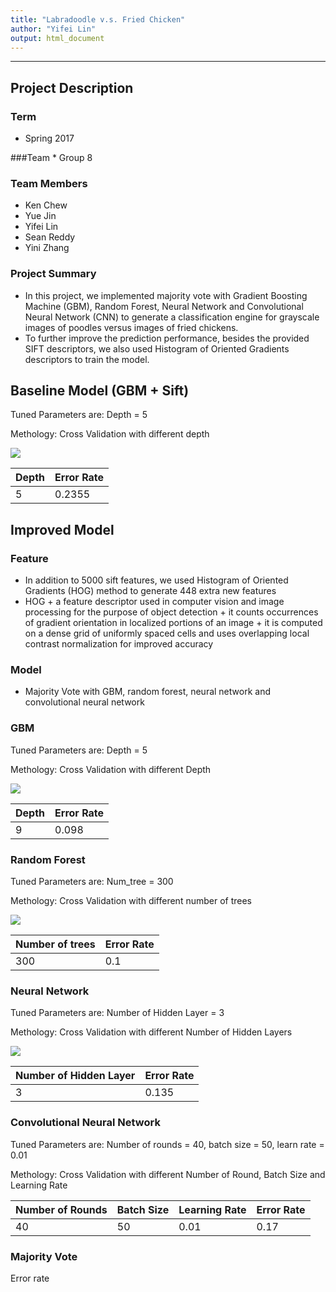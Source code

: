 ```yaml
---
title: "Labradoodle v.s. Fried Chicken"
author: "Yifei Lin"
output: html_document
---
```

---
## **Project Description**

### Term
* Spring 2017

###Team 
* Group 8

### Team Members   
* Ken Chew  
* Yue Jin  
* Yifei Lin  
* Sean Reddy  
* Yini Zhang  

### Project Summary
* In this project, we implemented majority vote with Gradient Boosting Machine (GBM), Random Forest, Neural Network and Convolutional Neural Network (CNN) to generate a classification engine for grayscale images of poodles versus images of fried chickens. 
* To further improve the prediction performance, besides the provided SIFT descriptors, we also used Histogram of Oriented Gradients descriptors to train the model.






## **Baseline Model (GBM + Sift)**
Tuned Parameters are: Depth = 5

Methology: Cross Validation with different depth

![](./figs/err_cv_gbm.jpeg)

Depth | Error Rate 
------------- | ------------- 
5 | 0.2355

## **Improved Model**
### Feature
* In addition to 5000 sift features, we used Histogram of Oriented Gradients (HOG) method to generate 448 extra new features   
* HOG + a feature descriptor used in computer vision and image processing for the purpose of object detection + it counts occurrences of gradient orientation in localized portions of an image + it is computed on a dense grid of uniformly spaced cells and uses overlapping local contrast normalization for improved accuracy

### Model 
* Majority Vote with GBM, random forest, neural network and convolutional neural network

### GBM
Tuned Parameters are: Depth = 5

Methology: Cross Validation with different Depth

![](./figs/err_cv_gbm_hog.jpeg)

Depth | Error Rate 
------------- | ------------- 
9 | 0.098

### Random Forest 
Tuned Parameters are: Num_tree = 300

Methology: Cross Validation with different number of trees

![](./figs/cv_result_rf.png)

Number of trees | Error Rate
------------- | -------------  
 300 | 0.1

### Neural Network
Tuned Parameters are: Number of Hidden Layer = 3

Methology: Cross Validation with different Number of Hidden Layers

![](./figs/cv_result_nn.png)

Number of Hidden Layer | Error Rate 
------------- | -------------  
3 |  0.135

### Convolutional Neural Network
Tuned Parameters are: Number of rounds = 40, batch size = 50, learn rate = 0.01

Methology: Cross Validation with different Number of Round, Batch Size and Learning Rate

Number of Rounds | Batch Size | Learning Rate | Error Rate 
------------- | ------------- | ------------- | -------------  
40 | 50 | 0.01 |  0.17

### Majority Vote

Error rate 


